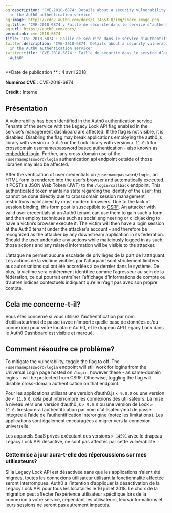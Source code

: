 ```yaml
---
og:description: 'CVE-2018-6874: Details about a security vulnerability identified
  in the Auth0 authentication service'
og:image: https://cdn2.auth0.com/docs/1.14553.0/img/share-image.png
og:title: 'CVE-2018-6874 : Faille de sécurité dans le service d’authentification Auth0'
og:url: https://auth0.com/docs/
permalink: cve-2018-6874
title: 'CVE-2018-6874 : Faille de sécurité dans le service d’authentification Auth0'
twitter:description: 'CVE-2018-6874: Details about a security vulnerability identified
  in the Auth0 authentication service'
twitter:title: 'CVE-2018-6874 : Faille de sécurité dans le service d’authentification
  Auth0'
---
```


**Date de publication ** : 4 avril 2018

**Numéros CVE** : CVE-2018-6874

**Crédit** : Interne

## Présentation

A vulnerability has been identified in the Auth0 authentication service. Tenants of the service with the Legacy Lock API flag enabled in the service’s management dashboard are affected. If the flag is not visible, it is disabled. Disabling the flag may break applications employing the auth0.js library with version `< 9.0.0` or the Lock library with version `< 11.0.0` for crossdomain username/password based authentication - also known as [embedded login](/docs/authenticate/login/universal-vs-embedded-login). Further, any cross-domain use of the `/usernamepassword/login` authentication api endpoint outside of those libraries may also be affected.

After the verification of user credentials on `/usernamepassword/login`, an HTML form is rendered into the user’s browser and automatically executed. It POSTs a <Tooltip tip="JSON Web Token (JWT): Standard ID Token format (and often Access Token format) used to represent claims securely between two parties." cta="View Glossary" href="/docs/glossary?term=JSON+Web+Token">JSON Web Token</Tooltip> (JWT) to the `/login/callback` endpoint. This authenticated token maintains state regarding the identity of the user; this cannot be done directly due to crossdomain session management restrictions maintained by most modern browsers. Due to the lack of session binding, this form post is susceptible to [CSRF](https://www.owasp.org/index.php/Cross-Site_Request_Forgery_(CSRF)). An attacker with valid user credentials at an Auth0 tenant can use them to gain such a form, and then employ techniques such as social engineering or clickjacking to have a victim’s browser execute it. The victim will then have a login session at the Auth0 tenant under the attacker’s account - and therefore be recognized as the attacker by any downstream application in its federation. Should the user undertake any actions while maliciously logged in as such, those actions and any related information will be visible to the attacker.

L’attaque ne permet aucune escalade de privilèges de la part de l’attaquant. Les actions de la victime visibles par l’attaquant sont strictement limitées aux autorisations qui ont été accordées à ce dernier dans le système. De plus, la victime sera entièrement identifiée comme l’agresseur au sein de la fédération, ce qui pourrait entraîner l’affichage d’informations de compte ou d’autres indices contextuels indiquant qu’elle n’agit pas avec son propre compte.

## Cela me concerne-t-il?

Vous êtes concerné si vous utilisez l’authentification par nom d’utilisateur/mot de passe (avec n’importe quelle base de données et/ou connexion) pour votre locataire Auth0, et le drapeau API Legacy Lock dans le Auth0 Dashboard est visible et marqué.

## Comment résoudre ce problème?

To mitigate the vulnerability, toggle the flag to off. The `/usernamepassword/login` endpoint will still work for logins from the <Tooltip tip="Universal Login: Your application redirects to Universal Login, hosted on Auth0's Authorization Server, to verify a user's identity." cta="View Glossary" href="/docs/glossary?term=Universal+Login">Universal Login</Tooltip> page hosted on `/login`, however these - as same-domain logins - will be protected from CSRF. Otherwise, toggling the flag will disable cross-domain authentication on that endpoint.

Pour les applications utilisant une version d’auth0.js `< 9.0.0` ou une version de `< 11.0.0`, cela peut interrompre les connexions des utilisateurs. La mise à niveau vers une version d’auth0.js `> 9.0.0` ou une version de Lock `> 11.0.0`restaurera l’authentification par nom d’utilisateur/mot de passe intégrée à l’aide de l’authentification interorigine (notez les limitations). Les applications sont également encouragées à migrer vers la connexion universelle.

Les appareils SaaS privés exécutant des versions `> 14591` avec le drapeau Legacy Lock API désactivé, ne sont pas affectés par cette vulnérabilité.

### Cette mise à jour aura-t-elle des répercussions sur mes utilisateurs?

Si la Legacy Lock API est désactivée sans que les applications n’aient été migrées, toutes les connexions utilisateur utilisant la fonctionnalité affectée seront interrompues. Auth0 a l’intention d’appliquer la désactivation de la Legacy Lock API pour tous les locataires le 16 juillet 2018. Le choix de la migration peut affecter l’expérience utilisateur spécifique lors de la connexion à votre service, cependant les utilisateurs, leurs informations et leurs sessions ne seront pas autrement impactés.